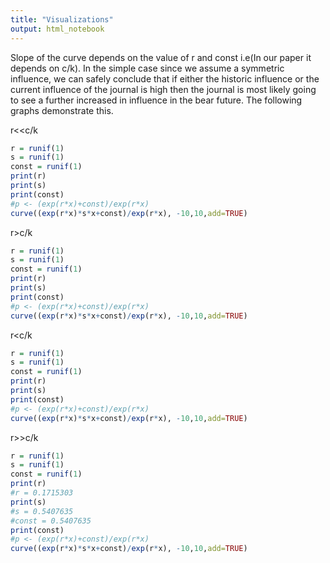 ```yaml
---
title: "Visualizations"
output: html_notebook
---
```


Slope of the curve depends on the value of r and const i.e(In our paper it depends on c/k). In the simple case since we assume a symmetric influence, we can safely conclude that if either the historic influence or the current influence of the journal is high then the journal is most likely going to see a further increased in influence in the bear future.
The following graphs demonstrate this.

r<<c/k

```r
r = runif(1)
s = runif(1)
const = runif(1)
print(r)
print(s)
print(const)
#p <- (exp(r*x)+const)/exp(r*x)
curve((exp(r*x)*s*x+const)/exp(r*x), -10,10,add=TRUE)
```
r>c/k


```r
r = runif(1)
s = runif(1)
const = runif(1)
print(r)
print(s)
print(const)
#p <- (exp(r*x)+const)/exp(r*x)
curve((exp(r*x)*s*x+const)/exp(r*x), -10,10,add=TRUE)
```
r<c/k
```r

r = runif(1)
s = runif(1)
const = runif(1)
print(r)
print(s)
print(const)
#p <- (exp(r*x)+const)/exp(r*x)
curve((exp(r*x)*s*x+const)/exp(r*x), -10,10,add=TRUE)
```

r>>c/k
```r
r = runif(1)
s = runif(1)
const = runif(1)
print(r)
#r = 0.1715303
print(s)
#s = 0.5407635
#const = 0.5407635
print(const)
#p <- (exp(r*x)+const)/exp(r*x)
curve((exp(r*x)*s*x+const)/exp(r*x), -10,10,add=TRUE)
```


